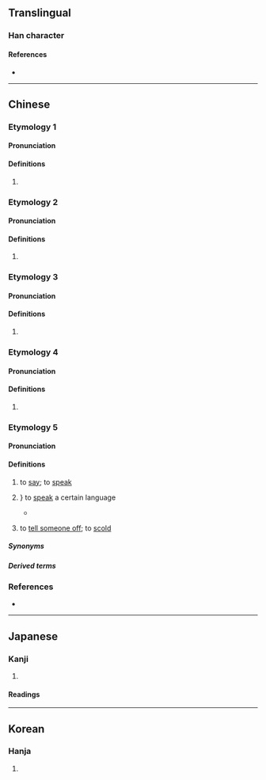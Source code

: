 {{character info}}
==Translingual==

===Han character===
{{Han char|rn=30|rad=口|as=05|sn=8|four=66010|canj=RAM|ids=⿰口旦}}

====References====
* {{Han ref|kx=0184.010|dkj=03474|dj=0403.010|hdz=10600.010|uh=547E|ud=21630|bh=CBE3|bd=52195}}

----

==Chinese==
{{zh-forms}}

===Etymology 1===

====Pronunciation====
{{zh-pron
|m=dá
|c=daat3
|mc=1
|oc=1
|cat=
}}

====Definitions====
{{zh-hanzi}}

# {{rfdef|zh}}

===Etymology 2===

====Pronunciation====
{{zh-pron
|m=dàn
|c=taan2
|cat=
}}

====Definitions====
{{zh-hanzi}}

# {{rfdef|zh}}

===Etymology 3===

====Pronunciation====
{{zh-pron
|m=tǎ
|cat=
}}

====Definitions====
{{zh-hanzi}}

# {{zh-only used in|呾噠}}

===Etymology 4===

====Pronunciation====
{{zh-pron
|m=yà
|mc=2
|oc=2
|cat=
}}

====Definitions====
{{zh-hanzi}}

# {{rfdef|zh}}

===Etymology 5===
{{zh-forms|alt=詚}}

====Pronunciation====
{{zh-pron
|m=
|c=
|h=
|md=
|mn=tàⁿ
|mn-t=dan3
|w=
|mc=
|oc=
|mn-ta=
|cat=v
}}

====Definitions====
{{zh-hanzi}}

# {{lb|zh|Teochew|_|Zhao'an|Hokkien}} to [[say]]; to [[speak]]
#: {{zh-x|呾話|to [[speak]]; to [[talk]]|tr='''dan3''' uê7|MN-T}}
# {{lb|zh|Teochew|_|Zhao'an|Hokkien}}} to [[speak]] a certain language
#* {{zh-x|汝 覺得 呾 潮州話 在 新加坡 應 唔 應該 流傳 下去？抑是\啊是 華人 呾 華語 就 夠 了？|Do you think Teochew language should be preserved in Singapore or is Mandarin good enough?|MN-T|ref='''2015''', Li Wei, ''Multilingualism in the Chinese Diaspora Worldwide: Transnational Connections and Local Social Realities'', Routledge {{ISBN|9781317638988}}, page 209}}
# {{lb|zh|Teochew}} to [[tell someone off]]; to [[scold]]

=====Synonyms=====
{{zh-dial|說}}

=====Derived terms=====
{{zh-der|無講無呾}}

===References===
* {{R:twedu|B00303}}

----

==Japanese==

===Kanji===
{{ja-kanji|grade=|rs=口05}}

# {{rfdef|ja|sort=口05}}

====Readings====
{{rfv-pron|ja}}
{{ja-readings
|goon=たち<!--, えち, てち-->
|kanon=たつ<!--, あつ-->
|kun=しかりあ-う<しかりあ-ふ, よびあ-う<よびあ-ふ
}}

----

==Korean==

===Hanja===
{{ko-hanja|hangeul=달|rv=dal|mr=tal}}

# {{rfdef|ko|sort=口05}}